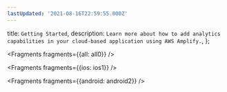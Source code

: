 ```yaml
---
lastUpdated: '2021-08-16T22:59:55.000Z'
---
```

  title: `Getting Started`,
  description: `Learn more about how to add analytics capabilities in your cloud-based application using AWS Amplify.`,
};


<Fragments fragments={{all: all0}} />


<Fragments fragments={{ios: ios1}} />


<Fragments fragments={{android: android2}} />
